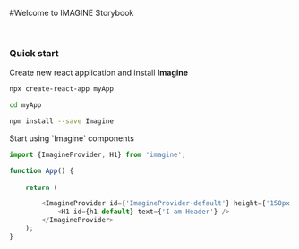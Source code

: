 
<Meta title="Introduction/1- Introduction"/>

#Welcome to IMAGINE Storybook

<br/>

### Quick start

Create new react application and install **Imagine**

```bash
npx create-react-app myApp

cd myApp

npm install --save Imagine
```

<p>Start using `Imagine` components</p>

```javascript
import {ImagineProvider, H1} from 'imagine';

function App() {
    
    return (

        <ImagineProvider id={'ImagineProvider-default'} height={'150px'}>
            <H1 id={h1-default} text={'I am Header'} />
        </ImagineProvider>
    ); 
}
```